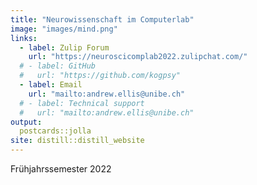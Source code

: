 ```yaml
---
title: "Neurowissenschaft im Computerlab"
image: "images/mind.png"
links:
  - label: Zulip Forum
    url: "https://neuroscicomplab2022.zulipchat.com/"
  # - label: GitHub
  #   url: "https://github.com/kogpsy"
  - label: Email
    url: "mailto:andrew.ellis@unibe.ch"
  # - label: Technical support
  #   url: "mailto:andrew.ellis@unibe.ch"
output:
  postcards::jolla
site: distill::distill_website
---
```

 
Frühjahrssemester 2022
    
